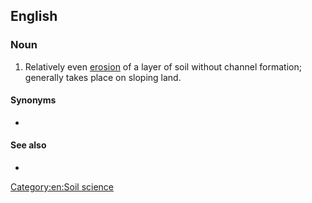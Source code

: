 {{also|sheet-erosion}}
==English==

===Noun===
{{en-noun|?}}

# Relatively even [[erosion]] of a layer of soil without channel formation; generally takes place on sloping land.

====Synonyms====
* {{l|en|sheet wash}}

====See also====
* {{l|en|splash erosion}}

[[Category:en:Soil science]]